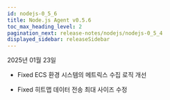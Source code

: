 ```yaml
---
id: nodejs-0_5_6
title: Node.js Agent v0.5.6
toc_max_heading_level: 2
pagination_next: release-notes/nodejs/nodejs-0_5_4
displayed_sidebar: releaseSidebar
---
```


2025년 01월 23일

- <Status priority='0'>Fixed</Status> ECS 환경 시스템의 메트릭스 수집 로직 개선

- <Status priority='0'>Fixed</Status> 히트맵 데이터 전송 최대 사이즈 수정


<DownloadNode ver="0.5.6" />